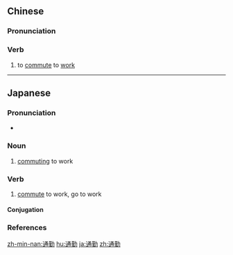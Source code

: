 ==Chinese==
{{zh-forms}}

===Pronunciation===
{{zh-pron
|m=tōngqín
|c=tung1 kan4
|cat=v
}}

===Verb===
{{zh-verb}}

# to [[commute]] to [[work]]

----

==Japanese==
{{ja-kanjitab|つう|きん|yomi=on}}

===Pronunciation===
* {{ja-pron|つうきん|y=o|acc=0|acc_ref=NHK}}

===Noun===
{{ja-noun|つうきん}}

# [[commuting]] to work

===Verb===
{{ja-verb-suru|tr=intrans|つうきん}}

# [[commute]] to work, go to work

====Conjugation====
{{ja-suru|つうきん}}

===References===
<references/>

[[zh-min-nan:通勤]]
[[hu:通勤]]
[[ja:通勤]]
[[zh:通勤]]